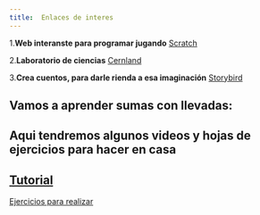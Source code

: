 ```yaml
---
title:  Enlaces de interes 
---
```


1.**Web interanste para programar jugando**
[Scratch](https://scratch.mit.edu/)

2.**Laboratorio de ciencias**
[Cernland](http://www.cernland.net/index.php)

3.**Crea cuentos, para darle rienda a esa imaginación**
[Storybird](https://storybird.com/)

## Vamos a aprender sumas con llevadas:

**Aqui tendremos algunos videos y hojas de ejercicios para hacer en casa**
--
[Tutorial](https://www.youtube.com/watch?v=k46QCr1GofU)
--
[Ejercicios para realizar](https://www.edufichas.com/matematicas/sumas-llevando/)


